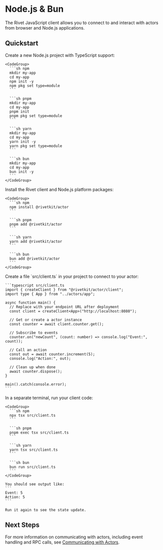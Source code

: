 
# Node.js & Bun

The Rivet JavaScript client allows you to connect to and interact with actors from browser and Node.js applications.

## Quickstart

<Steps>
  <Step title="Create a new Node.js project">
    Create a new Node.js project with TypeScript support:
    
    <CodeGroup>
      ```sh npm
      mkdir my-app
      cd my-app
      npm init -y
      npm pkg set type=module
      ```
      
      ```sh pnpm
      mkdir my-app
      cd my-app
      pnpm init
      pnpm pkg set type=module
      ```
      
      ```sh yarn
      mkdir my-app
      cd my-app
      yarn init -y
      yarn pkg set type=module
      ```
      
      ```sh bun
      mkdir my-app
      cd my-app
      bun init -y
      ```
    </CodeGroup>
  </Step>

  <Step title="Install Rivet packages">
    Install the Rivet client and Node.js platform packages:
    
    <CodeGroup>
      ```sh npm
      npm install @rivetkit/actor
      ```
      
      ```sh pnpm
      pnpm add @rivetkit/actor
      ```
      
      ```sh yarn
      yarn add @rivetkit/actor
      ```
      
      ```sh bun
      bun add @rivetkit/actor
      ```
    </CodeGroup>
  </Step>

  <StepDefineActor />

  <Step title="Create your client">
    Create a file `src/client.ts` in your project to connect to your actor:

    ```typescript src/client.ts
    import { createClient } from "@rivetkit/actor/client";
    import type { App } from "../actors/app";

    async function main() {
      // Replace with your endpoint URL after deployment
      const client = createClient<App>("http://localhost:8080");

      // Get or create a actor instance
      const counter = await client.counter.get();

      // Subscribe to events
      counter.on("newCount", (count: number) => console.log("Event:", count));

      // Call an action
      const out = await counter.increment(5);
      console.log("Action:", out);

      // Clean up when done
      await counter.dispose();
    }

    main().catch(console.error);
    ```
  </Step>

  <StepRunStudio />

  <Step title="Run your client">
    In a separate terminal, run your client code:
    
    <CodeGroup>
      ```sh npm
      npx tsx src/client.ts
      ```
      
      ```sh pnpm
      pnpm exec tsx src/client.ts
      ```
      
      ```sh yarn
      yarn tsx src/client.ts
      ```
      
      ```sh bun
      bun run src/client.ts
      ```
    </CodeGroup>
    
    You should see output like:
    ```
    Event: 5
    Action: 5
    ```

    Run it again to see the state update.
  </Step>

  <StepDeploy />
</Steps>

## Next Steps

For more information on communicating with actors, including event handling and RPC calls, see [Communicating with Actors](/docs/actors/communicating-with-actors).

